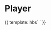 
<Meta title="Components/Organisms/Player" />

# Player

<Preview withToolbar={true}>
  <Story name="Persistent Player" height="850px">{{
    template: hbs`
      <NyprOPersistentAudioPlayer
        class='u-color-group-dark'
        @levelOne='The Takeaway'
        @levelThree='The Peabody Award-Winning Program Features Terry Gross Fearless And Insightful Interviews With Big Names In Pop Culture, Politics And The Arts.'
        @streamSlug='slug'
        @streamName='WNYC-FM939'
        aria-live='polite'
      />
    `
  }}</Story>
</Preview>
